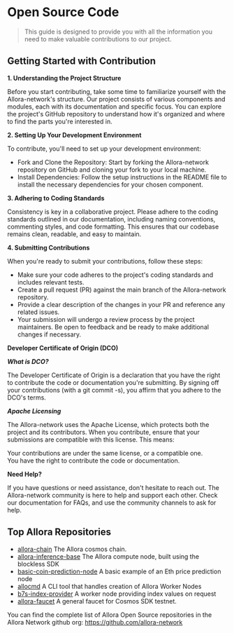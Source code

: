 # Open Source Code

> This guide is designed to provide you with all the information you need to make valuable contributions to our project.

## Getting Started with Contribution

**1. Understanding the Project Structure**

Before you start contributing, take some time to familiarize yourself with the Allora-network's structure. Our project consists of various components and modules, each with its documentation and specific focus. You can explore the project's GitHub repository to understand how it's organized and where to find the parts you're interested in.

**2. Setting Up Your Development Environment**

To contribute, you'll need to set up your development environment:

- Fork and Clone the Repository: Start by forking the Allora-network repository on GitHub and cloning your fork to your local machine.
- Install Dependencies: Follow the setup instructions in the README file to install the necessary dependencies for your chosen component.

**3. Adhering to Coding Standards**

Consistency is key in a collaborative project. Please adhere to the coding standards outlined in our documentation, including naming conventions, commenting styles, and code formatting. This ensures that our codebase remains clean, readable, and easy to maintain.

**4. Submitting Contributions**

When you're ready to submit your contributions, follow these steps:

- Make sure your code adheres to the project's coding standards and includes relevant tests.
- Create a pull request (PR) against the main branch of the Allora-network repository.
- Provide a clear description of the changes in your PR and reference any related issues.
- Your submission will undergo a review process by the project maintainers. Be open to feedback and be ready to make additional changes if necessary.

**Developer Certificate of Origin (DCO)**

_**What is DCO?**_

The Developer Certificate of Origin is a declaration that you have the right to contribute the code or documentation you're submitting. By signing off your contributions (with a git commit -s), you affirm that you adhere to the DCO's terms.

_**Apache Licensing**_

The Allora-network uses the Apache License, which protects both the project and its contributors. When you contribute, ensure that your submissions are compatible with this license. This means:

Your contributions are under the same license, or a compatible one.  
You have the right to contribute the code or documentation.

**Need Help?**

If you have questions or need assistance, don't hesitate to reach out. The Allora-network community is here to help and support each other. Check our documentation for FAQs, and use the community channels to ask for help.

## Top Allora Repositories

- [allora-chain](https://github.com/allora-network/allora-chain) The Allora cosmos chain. 
- [allora-inference-base](https://github.com/allora-network/allora-inference-base) The Allora compute node, built using the blockless SDK
- [basic-coin-prediction-node](https://github.com/allora-network/basic-coin-prediction-node) A basic example of an Eth price prediction node
- [allocmd](https://github.com/allora-network/allocmd) A CLI tool that handles creation of Allora Worker Nodes
- [b7s-index-provider](https://github.com/allora-network/b7s-index-provider) A worker node providing index values on request  
- [allora-faucet](https://github.com/allora-network/allora-faucet) A general faucet for Cosmos SDK testnet.

You can find the complete list of Allora Open Source repositories in the Allora Network github org: https://github.com/allora-network
